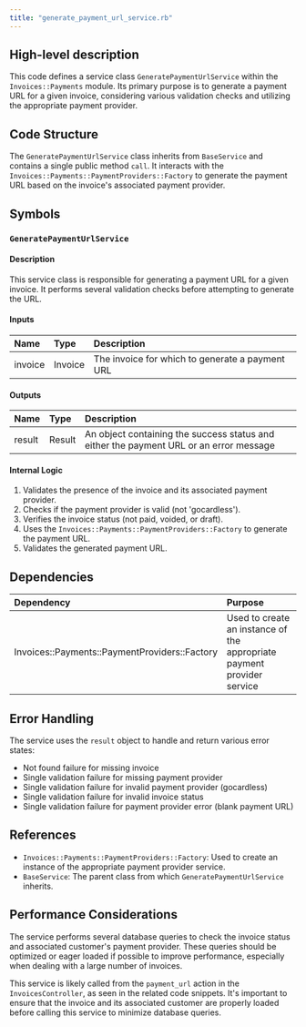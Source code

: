 ```yaml
---
title: "generate_payment_url_service.rb"
---
```


## High-level description
This code defines a service class `GeneratePaymentUrlService` within the `Invoices::Payments` module. Its primary purpose is to generate a payment URL for a given invoice, considering various validation checks and utilizing the appropriate payment provider.

## Code Structure
The `GeneratePaymentUrlService` class inherits from `BaseService` and contains a single public method `call`. It interacts with the `Invoices::Payments::PaymentProviders::Factory` to generate the payment URL based on the invoice's associated payment provider.

## Symbols

### `GeneratePaymentUrlService`
#### Description
This service class is responsible for generating a payment URL for a given invoice. It performs several validation checks before attempting to generate the URL.

#### Inputs
| Name | Type | Description |
|:-----|:-----|:------------|
| invoice | Invoice | The invoice for which to generate a payment URL |

#### Outputs
| Name | Type | Description |
|:-----|:-----|:------------|
| result | Result | An object containing the success status and either the payment URL or an error message |

#### Internal Logic
1. Validates the presence of the invoice and its associated payment provider.
2. Checks if the payment provider is valid (not 'gocardless').
3. Verifies the invoice status (not paid, voided, or draft).
4. Uses the `Invoices::Payments::PaymentProviders::Factory` to generate the payment URL.
5. Validates the generated payment URL.

## Dependencies
| Dependency | Purpose |
|:-----------|:--------|
| Invoices::Payments::PaymentProviders::Factory | Used to create an instance of the appropriate payment provider service |

## Error Handling
The service uses the `result` object to handle and return various error states:
- Not found failure for missing invoice
- Single validation failure for missing payment provider
- Single validation failure for invalid payment provider (gocardless)
- Single validation failure for invalid invoice status
- Single validation failure for payment provider error (blank payment URL)

## References
- `Invoices::Payments::PaymentProviders::Factory`: Used to create an instance of the appropriate payment provider service.
- `BaseService`: The parent class from which `GeneratePaymentUrlService` inherits.

## Performance Considerations
The service performs several database queries to check the invoice status and associated customer's payment provider. These queries should be optimized or eager loaded if possible to improve performance, especially when dealing with a large number of invoices.

This service is likely called from the `payment_url` action in the `InvoicesController`, as seen in the related code snippets. It's important to ensure that the invoice and its associated customer are properly loaded before calling this service to minimize database queries.